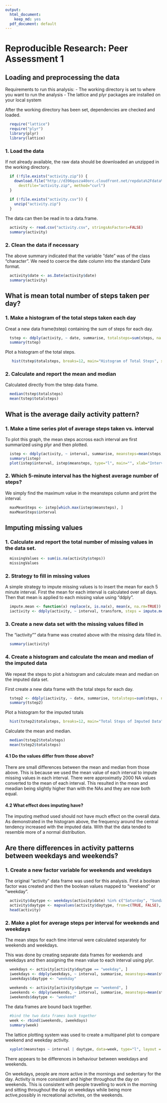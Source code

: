 ```yaml
---
output:
  html_document:
    keep_md: yes
  pdf_document: default
---
```

# Reproducible Research: Peer Assessment 1


## Loading and preprocessing the data
Requirements to run this analysis: 
- The working directory is set to where you want to run the analysis
- The lattice and plyr packages are installed on your local system

After the working directory has been set, dependencies are checked and loaded.

```r
  require("lattice")
  require("plyr")
  library(plyr)
  library(lattice)
```

### 1. Load the data

If not already available, the raw data should be downloaded an unzipped in the working directory. 

```r
  if (!file.exists("activity.zip")) {
    download.file("http://d396qusza40orc.cloudfront.net/repdata%2Fdata%2Factivity.zip", 
      destfile="activity.zip", method="curl")
  }
  
  if (!file.exists("activity.csv")) {
    unzip("activity.zip")
  }
```

The data can then be read in to a data.frame. 

```r
  activity <- read.csv("activity.csv", stringsAsFactors=FALSE)
  summary(activity)
```

### 2. Clean the data if necessary

The above summary indicated that the variable "date" was of the class "character". We need to coerce the date column into the standard Date format. 

```r
  activity$date <- as.Date(activity$date)
  summary(activity)
```



## What is mean total number of steps taken per day?
### 1. Make a histogram of the total steps taken each day

Creat a new data frame(tstep) containing the sum of steps for each day. 

```r
  tstep <- ddply(activity, ~ date, summarise, totalsteps=sum(steps, na.rm=TRUE))
  summary(tstep)
```

Plot a histogram of the total steps. 

```r
   hist(tstep$totalsteps, breaks=12, main="Histogram of Total Steps", xlab="Total Steps", ylab="Frequency")
```

### 2. Calculate and report the mean and median

Calculated directly from the tstep data frame. 
```r
  median(tstep$totalsteps)
  mean(tstep$totalsteps)
```



## What is the average daily activity pattern?
### 1. Make a time series plot of average steps taken vs. interval 

To plot this graph, the mean steps accross each interval are first summarized using plyr and then plotted. 

```r
  istep <- ddply(activity, ~ interval, summarise, meansteps=mean(steps, na.rm=TRUE))
  summary(istep)
  plot(istep$interval, istep$meansteps, type="l", main="", xlab="Interval", ylab="Average Steps")
```

### 2. Which 5-minute interval has the highest average number of steps? 

We simply find the maximum value in the meansteps column and print the interval. 

```r
  maxMeanSteps <- istep[which.max(istep$meansteps), ]
  maxMeanSteps$interval
```


## Imputing missing values
### 1. Calculate and report the total number of missing values in the data set. 

```r
  missingValues <- sum(is.na(activity$steps))
  missingValues
```

### 2. Strategy to fill in missing values

A simple strategy to impute missing values is to insert the mean for each 5 minute interval. First the mean for each interval is calculated over all days.  Then that mean is applied to each missing value using "ddply". 

```r
  impute.mean <- function(x) replace(x, is.na(x), mean(x, na.rm=TRUE))
  iactivity <- ddply(activity, ~ interval, transform, steps = impute.mean(steps))
```

### 3. Create a new data set with the missing values filled in

The "iactivity"" data frame was created above with the missing data filled in. 

```r
  summary(iactivity)
```

### 4. Create a histogram and calculate the mean and median of the imputed data

We repeat the steps to plot a histogram and calculate mean and median on the imputed data set. 

First create a new data frame with the total steps for each day. 

```r
  tstep2 <- ddply(iactivity, ~ date, summarise, totalsteps=sum(steps, na.rm=TRUE))
  summary(tstep2)
```  

Plot a histogram for the imputed totals

```r
  hist(tstep2$totalsteps, breaks=12, main="Total Steps of Imputed Data", xlab="Total Steps", ylab="Frequency")
```

Calculate the mean and median. 
```r
  median(tstep2$totalsteps)
  mean(tstep2$totalsteps)  
```
#### 4.1 Do the values differ from those above? 

There are small differences between the mean and median from those above. This is because we used the mean value of each interval to impute missing values in each interval. There were approximatly 2000 NA values converted to the mean of each interval.  This resulted in the mean and meadian being slightly higher than with the NAs and they are now both equal.

#### 4.2 What effect does imputing have?

The imputing method used should not have much effect on the overall data. As demonstrated in the histogram above, the frequency around the central tendency increased with the imputed data. With that the data tended to resemble more of a normal distribution. 



## Are there differences in activity patterns between weekdays and weekends?
### 1. Create a new factor variable for weekends and weekdays
The original "activity" data frame was used for this analysis.
First a boolean factor was created and then the boolean values mapped to "weekend" or "weekday". 
```r
  activity$daytype <- weekdays(activity$date) %in% c("Saturday", "Sunday")
  activity$daytype <- mapvalues(activity$daytype, from=c(TRUE, FALSE), to=c("weekend", "weekday"))
  head(activity)
```

### 2. Make a plot for average steps per interval for weekends and weekdays

The mean steps for each time interval were calculated separately for weekends and weekdays. 

This was done by creating separate data frames for weekends and weekdays and then assigning the mean value to each interval using plyr. 

```r
  weekdays <- activity[activity$daytype == "weekday", ]
  iweekdays <- ddply(weekdays, ~ interval, summarise, meansteps=mean(steps, na.rm=TRUE))
  iweekdays$daytype <- "weekday"
  
  weekends <- activity[activity$daytype == "weekend", ]
  iweekends <- ddply(weekends, ~ interval, summarise, meansteps=mean(steps, na.rm=TRUE))
  iweekends$daytype <- "weekend"
```

The data frames are bound back together. 

```r
  #bind the two data frames back together
  week <- rbind(iweekends, iweekdays)
  summary(week)
```

The lattice plotting system was used to create a multipanel plot to compare weekend and weekday activity. 

```r
  xyplot(meansteps ~ interval | daytype, data=week, type="l", layout = c(1,2), main="", xlab="Interval", ylab="Average Steps")
```

There appears to be differences in behaviour between weekdays and weekends.

On weekdays, people are more active in the mornings and sedentary for the day. Activity is more consistent and higher throughout the day on weekends. This is consistent with people travelling to work in the morning and sitting throughout the day on weekdays while being more active,possibly in recreational activites, on the weekends. 


